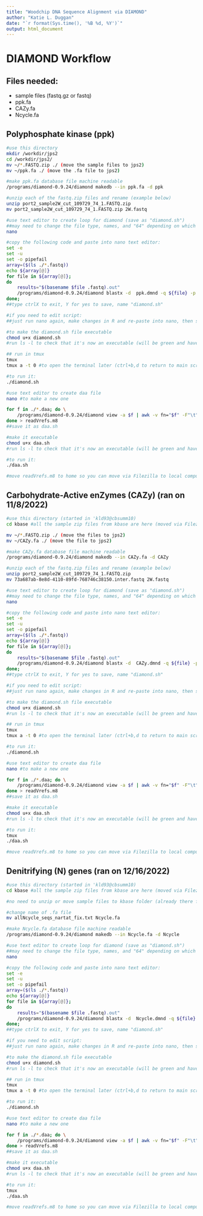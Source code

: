 ```yaml
---
title: "Woodchip DNA Sequence Alignment via DIAMOND"
author: "Katie L. Duggan"
date: "`r format(Sys.time(), '%B %d, %Y')`"
output: html_document
---
```


# DIAMOND Workflow

## Files needed:

- sample files (fastq.gz or fastq)
- ppk.fa
- CAZy.fa
- Ncycle.fa

## Polyphosphate kinase (ppk)

```bash
#use this directory
mkdir /workdir/jps2
cd /workdir/jps2/
mv ~/*.FASTQ.zip ./ (move the sample files to jps2)
mv ~/ppk.fa ./ (move the .fa file to jps2)

#make ppk.fa database file machine readable
/programs/diamond-0.9.24/diamond makedb --in ppk.fa -d ppk

#unzip each of the fastq.zip files and rename (example below)
unzip port2_sample2W_cut_109729_74_1.FASTQ.zip
mv port2_sample2W_cut_109729_74_1.FASTQ.zip 2W.fastq

#use text editor to create loop for diamond (save as "diamond.sh")
##may need to change the file type, names, and "64" depending on which core machine you use
nano

#copy the following code and paste into nano text editor:
set -e
set -u
set -o pipefail
array=($(ls ./*.fastq)) 
echo ${array[@]}
for file in ${array[@]};
do
    results="$(basename $file .fastq).out"
    /programs/diamond-0.9.24/diamond blastx -d  ppk.dmnd -q ${file} -p 24 -e 1e-3 -k 1 -a ./$results
done;
##type ctrlX to exit, Y for yes to save, name "diamond.sh"

#if you need to edit script:
##just run nano again, make changes in R and re-paste into nano, then save/overwrite (this way you won't have to make it executable again, it already is)

#to make the diamond.sh file executable
chmod u+x diamond.sh
#run ls -l to check that it's now an executable (will be green and have -x---)

## run in tmux
tmux
tmux a -t 0 #to open the terminal later (ctrl+b,d to return to main screen)

#to run it:
./diamond.sh

#use text editor to create daa file
nano #to make a new one

for f in ./*.daa; do \
    /programs/diamond-0.9.24/diamond view -a $f | awk -v fn="$f" -F"\t" 'BEGIN {OFS = FS} {print $0, fn}';  
done > readVrefs.m8
##save it as daa.sh

#make it executable
chmod u+x daa.sh
#run ls -l to check that it's now an executable (will be green and have -x---)

#to run it:
./daa.sh

#move readVrefs.m8 to home so you can move via Filezilla to local computer
```


## Carbohydrate-Active enZymes (CAZy) (ran on 11/8/2022)

```bash
#use this directory (started in 'kld93@cbsumm10)
cd kbase #all the sample zip files from kbase are here (moved via Filezilla)

mv ~/*.FASTQ.zip ./ (move the files to jps2)
mv ~/CAZy.fa ./ (move the file to jps2)

#make CAZy.fa database file machine readable
/programs/diamond-0.9.24/diamond makedb --in CAZy.fa -d CAZy

#unzip each of the fastq.zip files and rename (example below)
unzip port2_sample2W_cut_109729_74_1.FASTQ.zip
mv 73a687ab-8e8d-4110-89fd-768746c38150.inter.fastq 2W.fastq

#use text editor to create loop for diamond (save as "diamond.sh")
##may need to change the file type, names, and "64" depending on which core machine you use
nano

#copy the following code and paste into nano text editor:
set -e
set -u
set -o pipefail
array=($(ls ./*.fastq)) 
echo ${array[@]}
for file in ${array[@]};
do
    results="$(basename $file .fastq).out"
    /programs/diamond-0.9.24/diamond blastx -d  CAZy.dmnd -q ${file} -p 24 -e 1e-3 -k 1 -a ./$results
done;
##type ctrlX to exit, Y for yes to save, name "diamond.sh"

#if you need to edit script:
##just run nano again, make changes in R and re-paste into nano, then save/overwrite (this way you won't have to make it executable again, it already is)

#to make the diamond.sh file executable
chmod u+x diamond.sh
#run ls -l to check that it's now an executable (will be green and have -x---)

## run in tmux
tmux
tmux a -t 0 #to open the terminal later (ctrl+b,d to return to main screen)

#to run it:
./diamond.sh

#use text editor to create daa file
nano #to make a new one

for f in ./*.daa; do \
    /programs/diamond-0.9.24/diamond view -a $f | awk -v fn="$f" -F"\t" 'BEGIN {OFS = FS} {print $0, fn}';  
done > readVrefs.m8
##save it as daa.sh

#make it executable
chmod u+x daa.sh
#run ls -l to check that it's now an executable (will be green and have -x---)

#to run it:
tmux
./daa.sh

#move readVrefs.m8 to home so you can move via Filezilla to local computer
```


## Denitrifying (N) genes (ran on 12/16/2022)

```bash
#use this directory (started in 'kld93@cbsumm10)
cd kbase #all the sample zip files from kbase are here (moved via Filezilla)

#no need to unzip or move sample files to kbase folder (already there from last time)

#change name of .fa file
mv allNcycle_seqs_nartat_fix.txt Ncycle.fa

#make Ncycle.fa database file machine readable
/programs/diamond-0.9.24/diamond makedb --in Ncycle.fa -d Ncycle

#use text editor to create loop for diamond (save as "diamond.sh")
##may need to change the file type, names, and "64" depending on which core machine you use
nano

#copy the following code and paste into nano text editor:
set -e
set -u
set -o pipefail
array=($(ls ./*.fastq)) 
echo ${array[@]}
for file in ${array[@]};
do
    results="$(basename $file .fastq).out"
    /programs/diamond-0.9.24/diamond blastx -d  Ncycle.dmnd -q ${file} -p 24 -e 1e-3 -k 1 -a ./$results
done;
##type ctrlX to exit, Y for yes to save, name "diamond.sh"

#if you need to edit script:
##just run nano again, make changes in R and re-paste into nano, then save/overwrite (this way you won't have to make it executable again, it already is)

#to make the diamond.sh file executable
chmod u+x diamond.sh
#run ls -l to check that it's now an executable (will be green and have -x---)

## run in tmux
tmux
tmux a -t 0 #to open the terminal later (ctrl+b,d to return to main screen)

#to run it:
./diamond.sh

#use text editor to create daa file
nano #to make a new one

for f in ./*.daa; do \
    /programs/diamond-0.9.24/diamond view -a $f | awk -v fn="$f" -F"\t" 'BEGIN {OFS = FS} {print $0, fn}';  
done > readVrefs.m8
##save it as daa.sh

#make it executable
chmod u+x daa.sh
#run ls -l to check that it's now an executable (will be green and have -x---)

#to run it:
tmux
./daa.sh

#move readVrefs.m8 to home so you can move via Filezilla to local computer
```

